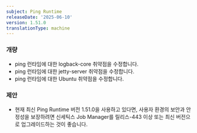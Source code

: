 ```yaml
---
subject: Ping Runtime
releaseDate: '2025-06-10'
version: 1.51.0
translationType: machine
---
```


### 개량

* ping 런타임에 대한 logback-core 취약점을 수정합니다.
* ping 런타임에 대한 jetty-server 취약점을 수정합니다.
* ping 런타임에 대한 Ubuntu 취약점을 수정합니다.

### 제안

* 현재 최신 Ping Runtime 버전 1.51.0을 사용하고 있다면, 사용자 환경의 보안과 안정성을 보장하려면 신세틱스 Job Manager를 릴리스-443 이상 또는 최신 버전으로 업그레이드하는 것이 좋습니다.